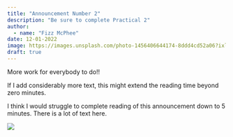 ```yaml
---
title: "Announcement Number 2"
description: "Be sure to complete Practical 2"
author: 
  - name: "Fizz McPhee"
date: 12-01-2022
image: https://images.unsplash.com/photo-1456406644174-8ddd4cd52a06?ixlib=rb-4.0.3&ixid=MnwxMjA3fDB8MHxzZWFyY2h8OXx8aG9tZXdvcmt8ZW58MHx8MHx8&auto=format&fit=crop&w=400&q=60
draft: true
---
```


More work for everybody to do!!

If I add considerably more text, this might extend the reading time beyond zero minutes.

I think I would struggle to complete reading of this announcement down to 5 minutes. There is a lot of text here.

![](https://images.unsplash.com/photo-1465433045946-ba6506ce5a59?ixlib=rb-4.0.3&ixid=MnwxMjA3fDB8MHxzZWFyY2h8MjN8fHN0dWR5fGVufDB8fDB8fA%3D%3D&auto=format&fit=crop&w=400&q=60)
